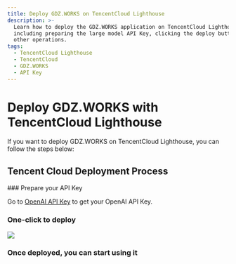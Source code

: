 ```yaml
---
title: Deploy GDZ.WORKS on TencentCloud Lighthouse
description: >-
  Learn how to deploy the GDZ.WORKS application on TencentCloud Lighthouse,
  including preparing the large model API Key, clicking the deploy button, and
  other operations.
tags:
  - TencentCloud Lighthouse
  - TencentCloud
  - GDZ.WORKS
  - API Key
---
```


# Deploy GDZ.WORKS with TencentCloud Lighthouse

If you want to deploy GDZ.WORKS on TencentCloud Lighthouse, you can follow the steps below:

## Tencent Cloud Deployment Process

<Steps>
  ### Prepare your API Key

  Go to [OpenAI API Key](https://platform.openai.com/account/api-keys) to get your OpenAI API Key.

  ### One-click to deploy

  [![][deploy-button-image]][deploy-link]

  ### Once deployed, you can start using it
</Steps>

[deploy-button-image]: https://cloudcache.tencent-cloud.com/qcloud/ui/static/static_source_business/d65fb782-4fb0-4348-ad85-f2943d6bee8f.svg
[deploy-link]: https://buy.tencentcloud.com/lighthouse?blueprintType=APP_OS&blueprintOfficialId=lhbp-6u0ti132&regionId=9&zone=ap-singapore-3&bundleId=bundle_starter_nmc_lin_med2_01&loginSet=AUTO&rule=true&from=lobechat
